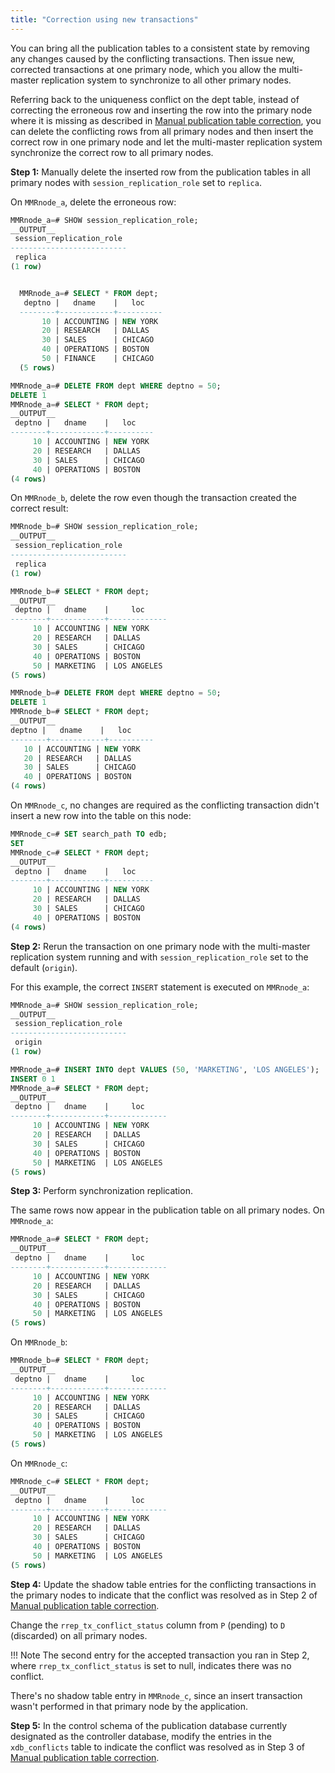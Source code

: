 ```yaml
---
title: "Correction using new transactions"
---
```


<div id="correction_using_new_txn" class="registered_link"></div>

You can bring all the publication tables to a consistent state by removing any changes caused by the conflicting transactions. Then issue new, corrected transactions at one primary node, which you allow the multi-master replication system to synchronize to all other primary nodes.

Referring back to the uniqueness conflict on the dept table, instead of correcting the erroneous row and inserting the row into the primary node where it is missing as described in [Manual publication table correction](04_manual_publication_table_correction/#manual_publication_table_correction), you can delete the conflicting rows from all primary nodes and then insert the correct row in one primary node and let the multi-master replication system synchronize the correct row to all primary nodes.

**Step 1:** Manually delete the inserted row from the publication tables in all primary nodes with `session_replication_role` set to `replica`.

On `MMRnode_a`, delete the erroneous row:

```sql
MMRnode_a=# SHOW session_replication_role;
__OUTPUT__
 session_replication_role
--------------------------
 replica
(1 row)


  MMRnode_a=# SELECT * FROM dept;
   deptno |   dname    |   loc
  --------+------------+----------
       10 | ACCOUNTING | NEW YORK
       20 | RESEARCH   | DALLAS
       30 | SALES      | CHICAGO
       40 | OPERATIONS | BOSTON
       50 | FINANCE    | CHICAGO
  (5 rows)
```
```sql
MMRnode_a=# DELETE FROM dept WHERE deptno = 50;
DELETE 1
MMRnode_a=# SELECT * FROM dept;
__OUTPUT__
 deptno |   dname    |   loc
--------+------------+----------
     10 | ACCOUNTING | NEW YORK
     20 | RESEARCH   | DALLAS
     30 | SALES      | CHICAGO
     40 | OPERATIONS | BOSTON
(4 rows)
```

On `MMRnode_b`, delete the row even though the transaction created the correct result:

```sql
MMRnode_b=# SHOW session_replication_role;
__OUTPUT__
 session_replication_role
--------------------------
 replica
(1 row)
```
```sql
MMRnode_b=# SELECT * FROM dept;
__OUTPUT__
 deptno |   dname    |     loc
--------+------------+-------------
     10 | ACCOUNTING | NEW YORK
     20 | RESEARCH   | DALLAS
     30 | SALES      | CHICAGO
     40 | OPERATIONS | BOSTON
     50 | MARKETING  | LOS ANGELES
(5 rows)
```
```sql
MMRnode_b=# DELETE FROM dept WHERE deptno = 50;
DELETE 1
MMRnode_b=# SELECT * FROM dept;
__OUTPUT__
deptno |   dname    |   loc
--------+------------+----------
   10 | ACCOUNTING | NEW YORK
   20 | RESEARCH   | DALLAS
   30 | SALES      | CHICAGO
   40 | OPERATIONS | BOSTON
(4 rows)
```

On `MMRnode_c`, no changes are required as the conflicting transaction didn't insert a new row into the table on this node:

```sql
MMRnode_c=# SET search_path TO edb;
SET
MMRnode_c=# SELECT * FROM dept;
__OUTPUT__
 deptno |   dname    |   loc
--------+------------+----------
     10 | ACCOUNTING | NEW YORK
     20 | RESEARCH   | DALLAS
     30 | SALES      | CHICAGO
     40 | OPERATIONS | BOSTON
(4 rows)
```

**Step 2:** Rerun the transaction on one primary node with the multi-master replication system running and with `session_replication_role` set to the default (`origin`).

For this example, the correct `INSERT` statement is executed on `MMRnode_a`:

```sql
MMRnode_a=# SHOW session_replication_role;
__OUTPUT__
 session_replication_role
--------------------------
 origin
(1 row)
```
```sql
MMRnode_a=# INSERT INTO dept VALUES (50, 'MARKETING', 'LOS ANGELES');
INSERT 0 1
MMRnode_a=# SELECT * FROM dept;
__OUTPUT__
 deptno |   dname    |     loc
--------+------------+-------------
     10 | ACCOUNTING | NEW YORK
     20 | RESEARCH   | DALLAS
     30 | SALES      | CHICAGO
     40 | OPERATIONS | BOSTON
     50 | MARKETING  | LOS ANGELES
(5 rows)
```

**Step 3:** Perform synchronization replication.

The same rows now appear in the publication table on all primary nodes. On `MMRnode_a`:

```sql
MMRnode_a=# SELECT * FROM dept;
__OUTPUT__
 deptno |   dname    |     loc
--------+------------+-------------
     10 | ACCOUNTING | NEW YORK
     20 | RESEARCH   | DALLAS
     30 | SALES      | CHICAGO
     40 | OPERATIONS | BOSTON
     50 | MARKETING  | LOS ANGELES
(5 rows)
```

On `MMRnode_b`:

```sql
MMRnode_b=# SELECT * FROM dept;
__OUTPUT__
 deptno |   dname    |     loc
--------+------------+-------------
     10 | ACCOUNTING | NEW YORK
     20 | RESEARCH   | DALLAS
     30 | SALES      | CHICAGO
     40 | OPERATIONS | BOSTON
     50 | MARKETING  | LOS ANGELES
(5 rows)
```

On `MMRnode_c`:

```sql
MMRnode_c=# SELECT * FROM dept;
__OUTPUT__
 deptno |   dname    |     loc
--------+------------+-------------
     10 | ACCOUNTING | NEW YORK
     20 | RESEARCH   | DALLAS
     30 | SALES      | CHICAGO
     40 | OPERATIONS | BOSTON
     50 | MARKETING  | LOS ANGELES
(5 rows)
```

**Step 4:** Update the shadow table entries for the conflicting transactions in the primary nodes to indicate that the conflict was resolved as in Step 2 of [Manual publication table correction](04_manual_publication_table_correction/#manual_publication_table_correction).

Change the `rrep_tx_conflict_status` column from `P` (pending) to `D` (discarded) on all primary nodes.

!!! Note
    The second entry for the accepted transaction you ran in Step 2, where `rrep_tx_conflict_status` is set to null, indicates there was no conflict.

There's no shadow table entry in `MMRnode_c`, since an insert transaction wasn't performed in that primary node by the application.

**Step 5:** In the control schema of the publication database currently designated as the controller database, modify the entries in the `xdb_conflicts` table to indicate the conflict was resolved as in Step 3 of [Manual publication table correction](04_manual_publication_table_correction/#manual_publication_table_correction).